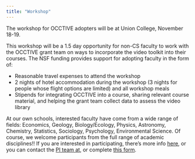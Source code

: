 ```yaml
---
title: "Workshop"
---
```


The workshop for OCCTIVE adopters will be at Union College, November 18-19.  

This workshop will be a 1.5 day opportunity for non-CS faculty to work with the OCCTIVE grant team on ways to incorporate the video toolkit into their courses.  The NSF funding provides support for adopting faculty in the form of:

* Reasonable travel expenses to attend the workshop
* 2 nights of hotel accommodation during the workshop (3 nights for people whose flight options are limited) and all workshop meals
* Stipends for integrating OCCTIVE into a course, sharing relevant course material, and helping the grant team collect data to assess the video library

At our own schools, interested faculty have come from a wide range of fields: Economics, Geology, Biology/Ecology, Physics, Astronomy, Chemistry, Statistics, Sociology, Psychology, Environmental Science.  Of course, we welcome participants from the full range of academic disciplines!!  If you are interested in participating, there's more info [here](recruitmentInfo.html), or you can contact the [PI team at](mailto:occtive@gmail.com), or complete [this form](https://forms.gle/BUNLRzQes6qQ5qq46).

